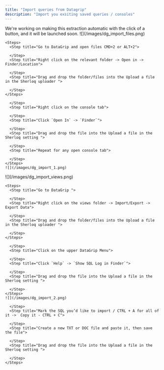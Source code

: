 ```yaml
---
title: "Import queries from Datagrip"
description: "Import you exsiting saved queries / consoles"
---
```


<Note>
  We're working on making this extraction automatic with the click of a button, and it will be launched soon.
</Note>


<AccordionGroup>
  <Accordion title="Import from files">
    ![](/images/dg_import_files.png)

    <Steps>
      <Step title="Go to DataGrip and open files CMD+2 or ALT+2">
        
      </Step>
      <Step title="Right click on the relevant folder -> Open in -> Finder/Location">
        
      </Step>
      <Step title="Drag and drop the folder/files into the Upload a file in the Sherloq uploader ">
        
      </Step>
    </Steps>
  </Accordion>
  <Accordion title="Import from console">
    <Steps>
      <Step title="Go to DataGrip">
        
      </Step>
      <Step title="Right click on the console tab">
        
      </Step>
      <Step title="Click `Open In` -> `Finder`">
        
      </Step>
      <Step title="Drag and drop the file into the Upload a file in the Sherloq setting ">
        
      </Step>
      <Step title="Repeat for any open console tab">
        
      </Step>
    </Steps>
    ![](/images/dg_import_1.png)
  </Accordion>
  <Accordion title="Import from views">
    ![](/images/dg_import_views.png)

    <Steps>
      <Step title="Go to DataGrip ">
        
      </Step>
      <Step title="Right click on the views folder -> Import/Export -> Export Data">
        
      </Step>
      <Step title="Drag and drop the folder/files into the Upload a file in the Sherloq uploader ">
        
      </Step>
    </Steps>
  </Accordion>
  <Accordion title="Import from history logs">
    <Steps>
      <Step title="Go to DataGrip">
        
      </Step>
      <Step title="Click on the upper DataGrip Menu">
        
      </Step>
      <Step title="Click `Help` -> `Show SQL Log in Finder`">
        
      </Step>
      <Step title="Drag and drop the file into the Upload a file in the Sherloq setting ">
        
      </Step>
    </Steps>
    ![](/images/dg_import_2.png)
  </Accordion>
  <Accordion title="Copy-paste from SQL from console">
    <Steps>
      <Step title="Go to your DataGrip console">
        
      </Step>
      <Step title="Mark the SQL you’d like to import / CTRL + A for all of it ->  Copy it - CTRL + C">
        
      </Step>
      <Step title="Create a new TXT or DOC file and paste it, then save the file">
        
      </Step>
      <Step title="Drag and drop the file into the Upload a file in the Sherloq setting ">
        
      </Step>
    </Steps>
  </Accordion>
</AccordionGroup>

